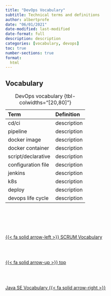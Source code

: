 ```yaml
---
title: "DevOps Vocabulary"
subtitle: Technical terms and definitions
author: albertprofe
date: "06/01/2021"
date-modified: last-modified
date-format: full
description: description
categories: [vocabulary, devops]
toc: true
number-sections: true
format:
  html
---
```



## Vocabulary 

| Term | Definition |
|:---|:---|
| cd/ci | description |
| pipeline | description |
| docker image | description |
| docker container | description |
| script/declarative | description |
| configuration file  | description |
| jenkins | description |
| k8s | description |
| deploy | description |
| devops life cycle | description |

: DevOps vocabulary {tbl-colwidths="[20,80]"}


<!--- navLinks -->
<br><br>
<div class=row>
<br>
<div class='column left previous'>
<br>
[{{< fa solid arrow-left >}} SCRUM Vocabulary](/vocabulary/vocab-scrum.qmd)
<br>
</div>
<br>
<div class='column center'>
<br>
[{{< fa solid arrow-up >}} top](#top)
<br>
</div>
<br>
<div class='column right next'>
<br>
[Java SE Vocabulary {{< fa solid arrow-right >}}](/vocabulary/vocab-java-se.qmd)
<br>
</div>
<br>
</div>
